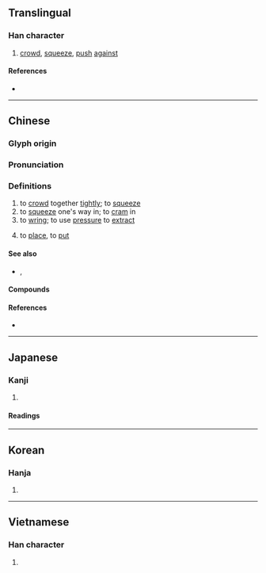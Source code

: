 {{also|挤}}
{{character info/new}}
==Translingual==

===Han character===
{{Han char|rn=64|rad=手|as=14|sn=17|four=50023|canj=QYX|ids=⿰扌齊}}

# [[crowd]], [[squeeze]], [[push]] [[against]]

====References====
* {{Han ref|kx=0459.230|dkj=12848|dj=0808.160|hdz=31976.010|uh=64E0|ud=25824|bh=C0BD|bd=49341}}

----

==Chinese==
{{zh-forms|s=挤}}

===Glyph origin===
{{Han etym}}

===Pronunciation===
{{zh-pron
|m=jǐ|ma=zh-jǐ.ogg
|c=zai1
|h=pfs=
|md=
|mn=ml:ché/qz:chiak/tw,xm:chek/zz:jek/qz,tw,xm:khoeh/zz:kheh
|mn_note=ché - literary; chiak/chek/jek - 績 is used in the Mainland; khoeh/kheh - vernacular (俗), 𤲍 is used in Taiwan
|w=
|mc=y
|oc=y
|cat=v
}}

===Definitions===
{{zh-hanzi}}

# to [[crowd]] together [[tightly]]; to [[squeeze]]
# to [[squeeze]] one's way in; to [[cram]] in
# to [[wring]]; to use [[pressure]] to [[extract]]
# {{lb|zh|Cantonese}} to [[place]], to [[put]]

====See also====
* {{sense|to place}} {{zh-l|擺}}, {{zh-l|放}}

====Compounds====
{{zh-der|你推我擠|擠手捏腳|擠滿|擠眼弄眉|擁擠|擠兌|推擠|挨擠|擠抑|擠訛頭|擠壓|擠眉溜眼|擠眉弄眼|擠對|擠陷|排擠|擠乳機|擠撮|擠成一團}}

====References====
* {{thcwd|12176}}

{{zh-cat|Beginning}}

----

==Japanese==

===Kanji===
{{ja-kanji|grade=|rs=手14}}

# {{defn|lang=ja|sort=手14}}

====Readings====
{{ja-readings
|goon=[[さい]] (sai)
|kanon=[[せい]] (sei)
|kun=[[おす]] (osu)}}

----

==Korean==

===Hanja===
{{ko-hanja|hangeul=제|eumhun=|rv=je|mr=che|y=cey}}

# {{defn|lang=ko|sort=手14}}

----

==Vietnamese==

===Han character===
{{vi-readings|rs=手14|hanviet=[[tê]], [[tể]], [[tễ]]}}

# {{defn|lang=vi|sort=手14}}

{{cln|vi|Han tu}}
